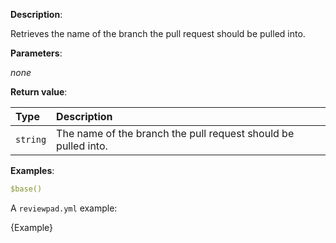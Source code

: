 
**Description**:

Retrieves the name of the branch the pull request should be pulled into.

**Parameters**:

_none_

**Return value**:

| Type     | Description                                                    |
| :------- | :------------------------------------------------------------- |
| `string` | The name of the branch the pull request should be pulled into. |

**Examples**:

```yml
$base()
```

A `reviewpad.yml` example:

<CodeBlock language="yml">{Example}</CodeBlock>
